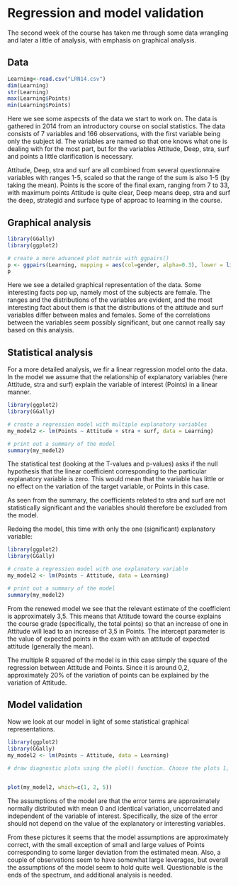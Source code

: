# Regression and model validation {#anchor}

The second week of the course has taken me through some data wrangling and later a little of analysis, with emphasis on graphical analysis.  

## Data {#Data}

```r
Learning<-read.csv("LRN14.csv")
dim(Learning)
str(Learning)
max(Learning$Points)
min(Learning$Points)
```
Here we see some aspecsts of the data we start to work on. The data is gathered in 2014 from an introductory course on social statistics. The data consists of 7 variables and 166 observations, with the first variable being only the subject id. The variables are named so that one knows what one is dealing with for the most part, but for the variables Attitude, Deep, stra, surf and points a little clarification is necessary.

Attitude, Deep, stra and surf are all combined from several questionnaire variables with ranges 1-5, scaled so that the range of the sum is also 1-5 (by taking the mean). Points is the score of the final exam, ranging from  7 to 33, with maximum points 
Attitude is quite clear, Deep means deep, stra and surf the deep, strategid and surface type of approac to learning in the course. 

## Graphical analysis {#Ganal}
```r
library(GGally)
library(ggplot2)

# create a more advanced plot matrix with ggpairs()
p <- ggpairs(Learning, mapping = aes(col=gender, alpha=0.3), lower = list(combo = wrap("facethist", bins = 20)))
p

```

Here we see a detailed graphical representation of the data. Some interesting facts pop up, namely most of the subjects are female. The ranges and the distributions of the variables are evident, and the most interesting fact about them is that the distributions of the attitude and surf variables differ between males and females. Some of the correlations between the variables seem possibly significant, but one cannot really say based on this analysis. 

## Statistical analysis {#Sanal}

For a more detailed analysis, we fir a linear regression model onto the data. In the model we assume that the relationship of explanatory variables (here Attitude, stra and surf) explain the variable of interest (Points) in a linear manner. 

```r
library(ggplot2)
library(GGally)

# create a regression model with multiple explanatory variables
my_model2 <- lm(Points ~ Attitude + stra + surf, data = Learning)

# print out a summary of the model
summary(my_model2)
```
The statistical test (looking at the T-values and p-values) asks if the null hypothesis that the linear coefficient corresponding to the particular explanatory variable is zero. This would mean that the variable has little or no effect on the variation of the target variable, or Points in this case.

As seen from the summary, the coefficients related to stra and surf are not statistically significant and the variables should therefore be excluded from the model.

Redoing the model, this time with only the one (significant) explanatory variable:

```r
library(ggplot2)
library(GGally)

# create a regression model with one explanatory variable
my_model2 <- lm(Points ~ Attitude, data = Learning)

# print out a summary of the model
summary(my_model2)
```
From the renewed model we see that the relevant estimate of the coefficient is approximately 3,5. This means that Attitude toward the course explains the course grade (specifically, the total points) so that an increase of one in Attitude will lead to an increase of 3,5 in Points. The intercept parameter is the value of expected points in the exam with an attitude of expected attitude (generally the mean). 

The multiple R squared of the model is in this case simply the square of the regression between Attitude and Points. Since it is around 0,2, approximately 20% of the variation of points can be explained by the variation of Attitude.

## Model validation {#ModVal}
Now we look at our model in light of some statistical graphical representations.

```r
library(ggplot2)
library(GGally)
my_model2 <- lm(Points ~ Attitude, data = Learning)

# draw diagnostic plots using the plot() function. Choose the plots 1, 2 and 5


plot(my_model2, which=c(1, 2, 5))
```

The assumptions of the model are that the error terms are approximately normally distributed with mean 0 and identical variation, uncorrelated and independent of the variable of interest. Specifically, the size of the error should not depend on the value of the explanatory or interesting variables.

From these pictures it seems that the model assumptions are approximately correct, with the small exception of small and large values of Points corresponding to some larger deviation from the estimated mean. Also, a couple of observations seem to have somewhat large leverages, but overall the assumptions of the model seem to hold quite well. Questionable is the ends of the spectrum, and additional analysis is needed.
